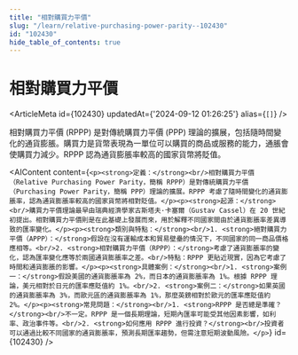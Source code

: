 ```yaml
---
title: "相對購買力平價"
slug: "/learn/relative-purchasing-power-parity--102430"
id: "102430"
hide_table_of_contents: true
---
```



# 相對購買力平價

<ArticleMeta id={102430} updatedAt={'2024-09-12 01:26:25'} alias={`[]`} />
<div className='border-solid border-b border-t-0 my-4 border-[var(--ifm-color-gray-300)]' />

相對購買力平價 (RPPP) 是對傳統購買力平價 (PPP) 理論的擴展，包括隨時間變化的通貨膨脹。購買力是貨幣表現為一單位可以購買的商品或服務的能力，通脹會使購買力減少。RPPP 認為通貨膨脹率較高的國家貨幣將貶值。

<AIContent content={`<p><strong>定義：</strong><br/>相對購買力平價（Relative Purchasing Power Parity，簡稱 RPPP）是對傳統購買力平價（Purchasing Power Parity，簡稱 PPP）理論的擴展。RPPP 考慮了隨時間變化的通貨膨脹率，認為通貨膨脹率較高的國家貨幣將相對貶值。</p><p><strong>起源：</strong><br/>購買力平價理論最早由瑞典經濟學家古斯塔夫·卡塞爾（Gustav Cassel）在 20 世紀初提出。相對購買力平價則是在此基礎上發展而來，用於解釋不同國家間由於通貨膨脹率差異導致的匯率變化。</p><p><strong>類別與特點：</strong><br/>1. <strong>絕對購買力平價（APPP）：</strong>假設在沒有運輸成本和貿易壁壘的情況下，不同國家的同一商品價格應相等。<br/>2. <strong>相對購買力平價（RPPP）：</strong>考慮了通貨膨脹率的變化，認為匯率變化應等於兩國通貨膨脹率之差。<br/>特點：RPPP 更貼近現實，因為它考慮了時間和通貨膨脹的影響。</p><p><strong>具體案例：</strong><br/>1. <strong>案例一：</strong>假設美國的通貨膨脹率為 2%，而日本的通貨膨脹率為 1%。根據 RPPP 理論，美元相對於日元的匯率應貶值約 1%。<br/>2. <strong>案例二：</strong>如果英國的通貨膨脹率為 3%，而歐元區的通貨膨脹率為 1%，那麼英鎊相對於歐元的匯率應貶值約 2%。</p><p><strong>常見問題：</strong><br/>1. <strong>RPPP 是否總是準確？</strong><br/>不一定。RPPP 是一個長期理論，短期內匯率可能受其他因素影響，如利率、政治事件等。<br/>2. <strong>如何應用 RPPP 進行投資？</strong><br/>投資者可以通過比較不同國家的通貨膨脹率，預測長期匯率趨勢，但需注意短期波動風險。</p>`} id={102430} />
